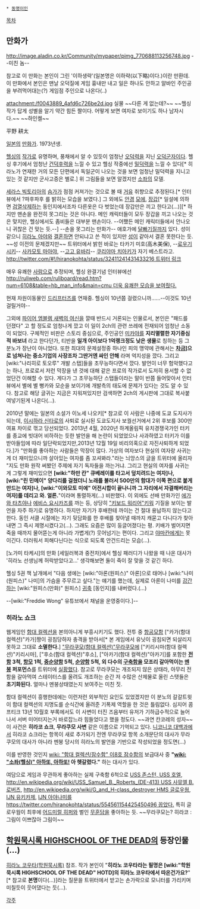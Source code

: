  * [[동명이인]]

[[목차]]

== 만화가 ==
http://image.aladin.co.kr/Community/mypaper/pimg_770688113256748.jpg
--미친 놈--

참고로 이 만화는 본인이 그린 '이하생략'(일본명은 이하략(以下略)이다.)이란 만환데. 이 만화에서 본인은 맨날 오덕질에 게임 흉내만 내고 일은 하나도 안하고 알바인 주인공을 부려먹어대는(?) 게임점 주인으로 나온다(..)

attachment:/f0043889_4afd6c726be2d.jpg
실물 ~~다른 게 없는데?~~ ~~헬싱 작가 답게 성별을 알기 약간 힘든 짤이다. 어떻게 보면 여자로 보이기도 하나 남자시다.~~ ~~하인켈~~

平野 耕太

[[일본]]의 [[만화가]]. 1973년생.

[[헬싱]]의 [[작가]]로 유명하며, 풍채에서 알 수 있듯이 엄청난 [[오덕력]]을 지닌 [[오덕군자]]이다. 헬싱 후기에서 엄청난 [[건덕후]]력을 느낄 수 있고 헬싱 작중에선 [[밀덕력]]을 느낄 수 있다[* 히라노가 연재한 거의 모든 단편에서 독일군이 나오는 것을 보면 엄청난 밀덕력을 지니고 있는 것 같지만 군사고증은 별로.] 위 그림들을 보면 알겠지만 [[소좌]]의 모델.

[[세라스 빅토리아]]의 [[슴가]]가 점점 커져가는 것으로 볼 때 [[거유]] 취향으로 추정된다.[* 인터뷰에서 ?파후파후 를 밝히는 모습을 보였다.] 그 외에도 [[안경]] [[모에]], [[장갑]][* 일설에 의하면 [[검열삭제]]하는 동인지에서조차 다른옷은 다 벗었는데 장갑만은 끼고 한다고(...)][* 하지만 맨손을 완전히 못그리는 것은 아니다. 메인 캐릭터들이 모두 장갑을 끼고 나오는 것은 맞지만, 헬싱에서도 좀비들은 대부분 맨손이다. --어쨌든 메인 캐릭터들에서 안나오니 귀찮은 건 맞는 듯.--] --손을 못그리는 만화가-- 애호가에 [[달빠]]기질까지 있다. 성이 같으니 [[히라노 아야]]와 [[결혼]]하면 안되냐고 쓴 적이 있지만 [[성]]이 같아서 결혼 못한다는 듯. ~~성 이전의 문제겠지만~~ 트위터에서 밝힌 바로는 타카기 미호(高木美保), --[[료우기 시키]]-- [[사카모토 마아야]], --[[고고 유바리]]-- [[쿠리야마 치아키]]가 자기 베스트라고. [[http://twitter.com/#!/hiranokohta/status/32411241431433216 트위터 링크]]  

매우 유쾌한 [[사람]]으로 추정되며, 헬싱 완결기념 인터뷰에선 [[http://ruliweb.com/ruliboard/read.htm?num=6108&table=hb_man_info&main=cmu 더욱 유쾌한 모습을 보여줬다.]]

현재 차원이동물인 [[드리프터즈]]를 연재중. 헬싱이 10년쯤 걸렸으니까…...--이것도 10년 걸릴거야--

그외에 [[파이어 엠블렘 새벽의 여신]]을 깔때 반드시 거론되는 인물로서, 본인은 "패드를 던졌다" 고 할 정도로 엄청나게 깠고 이 일이 2ch의 관련 쓰레에 전재되어 엄청난 소동이 되었다. 구체적인 비판은 스토리 중심으로, 주인공인 [[미카야]]를 '''지리멸렬한 자기중심적 바보녀''' 라고 한다던가, 티반을 '''일개 아이보다 1억랭크정도 낮은 생물'''로 칭하는 등 그 분노가 장난이 아니었다. 또한 최대의 문제설정중 하나인 피의 맹약에 관해서는 '''[[빚|차금]]]으로 넘쳐나는 중소기업의 사장조차 그딴거엔 싸인 안해''' 라며 억지성을 깠다. 그리고 [wiki:"나리히로 토오루" 개발 스탭]들을 초무능하다면서 깠다.
발언이 너무 험악했다고는 하나, 프로로서 저런 막장을 낸 것에 대해 같은 프로의 작가로서 도저히 용서할 수 없었단건 이해할 수 있다. 게다가 그 초무능하단 스탭들이라는 말이 반쯤 들어맞아서 인터뷰에서 별에 별 뻥카와 모순을 보이기에 개발측의 태도에 문제가 있다는 것도 알 수 있다. 참고로 해당 글귀는 지금은 지워져있지만 검색하면 2ch의 게시판에 그대로 복사붙여넣기된게 나온다(…).

2010년 말에는 일본의 소설가 이노세 나오키[* 참고로 이 사람은 나중에 도쿄 도지사가 되는데, [[이시하라 신타로]]의 사퇴로 실시된 도쿄도지사 보궐선거에서 2위 후보를 300만여표 차이로 꺾고 당선되었다. 2013년 4월, 2020년 하계올림픽 유치경쟁국가인 터키를 종교에 빗대어 비하하는 듯한 발언을 해 논란이 되었었으나 사과하였고 터키가 이를 받아들임에 따라 일단락되었지만,2013년 12월 19일 비리의혹으로 자진사퇴하게 되었다.]가 "만화를 좋아하는 사람들은 막장이 많다. 가상의 여자보다 현실의 여자랑 사귀는게 더 재미있으니까 살아있는 여자를 좀 꼬셔봐라."라는 늬앙스의 글을 트위터에 올리자 "지도 만화 원작 써봤던 주제에 자기 독자들을 까는거냐. 그리고 현실의 여자를 사귀는게 그렇게 재미있으면 '''[wiki:"하만 칸" 큐베레이를 타고서 덮치려드는 여자]나, [wiki:"린 민메이" 양다리를 걸쳤더니 노래를 불러서 500만의 함대가 이쪽 편으로 붙게 만드는 여자]나, [wiki:"이와모토 미에" 어전시합이 끝나니까 그 자리에서 자결해버리는 여자]를 데리고 와. 얼른.'''"이라며 통렬하게(…) 비판했다. 이 외에도 선배 만화가인 [[에가와 타츠야]]나 [[에비스 요시카즈]]를 까는 등, 상당히 [["키보드 워리어"키워]] 기질을 보이는 발언을 자주 하기로 유명하다.
하지만 자기가 후배한테 까이는 건 절대 용납하지 않는다고 한다. 동인 서클 시절에는 자기 뒷담화를 한 후배를 찾아낼 때까지 캐묻고 다니다가 찾아내면 그 즉시 제명시켰다고(…). 그래도 요즘은 많이 둥글어졌다는 평. 키배가 벌어지면 죽을 때까지 물어뜯는게 아니라 가볍게(?) 웃어넘기는 편이다. 그리고 [[야마칸]]에게는 못 이긴다. 더러워서 피해다닌다는 식으로 되도록 안건드리는 모습(…).

[노가미 타케시]의 만화 [세일러복과 중전차]에서 헬싱 패러디가 나왔을 때 나온 대사가 '히라노 선생님께 허락받았다고…' 생각해보면 둘이 죽이 잘 맞을 것 같긴 하다.

헬싱 5권 책 날개에서 "다음 생에는 [wiki:"아론(원피스)" 아론]으로 태어나 [wiki:"나미(원피스)" 나미]의 가슴을 주무르고 싶다."는 얘기를 했는데, 실제로 아론이 나미를 [[강간]]하는 [wiki:"원피스(만화)" 원피스] [[귀축]] [동인지]를 내버렸다.(…)

--[wiki:"Freddie Wong" 유튜브에서 채널을 운영중이다.]--

=== 히라노 쇼크 ===
웹게임인 [[함대 컬렉션]]을 본의아니게 부흥시키기도 했다. 전투 중 [[항공모함]] ["카가(함대 컬렉션)"카가]짱이 굉침당하자 충격을 받아서[* 본 게임에서 유닛이 굉침되면 되살리지 못하고 그대로 '''소멸한다.'''] [["무라쿠모(함대 컬렉션)"무라쿠모]]에 ["키리시마(함대 컬렉션)"키리시마], ["후소(함대 컬렉션)"후소], ["아카기(함대 컬렉션)"아카기]를 포함한 '''[[전함]] 3척, [[항모]] 1척, [[중순양함]] 5척, [[순양함]] 5척, 외 다수의 [[구축함]]을 모조리 갈아먹이는 [[멘붕]] 퍼포먼스'''를 트위터에 [[실황]]했다. 참고로 무라쿠모는 개조되지 않은 상태라, 아무리 전함을 갈아먹여 스테이터스를 올려도 개조하는 순간 저 수많은 산제물로 올린 스탯들은 '''초기화된다.''' 얼마나 멘붕상태였는지 보여주는 미친 짓. 

함대 컬렉션이 흥행한데에는 이런저런 외부적인 요인도 있었겠지만 이 분노의 갈갈트윗이 함대 컬렉션의 지명도를 순식간에 올려준 기폭제 역할을 한 것은 틀림없다. 심지어 콤프티크 13년 10월호 부록에서도 이 사변이 터진 즈음부터 유저가 기하급수적으로 늘어나서 서버 미어터지는거 바로잡느라 힘들었다고 했을 정도다. ~~과연 칸코레의 성자~~ 이 사건은 '''히라코 쇼크''', '''무라쿠모 사변''' 같은 이름으로 기억되고 있다. [[니코니코 대백과]]에서 히라코 쇼크라는 항목이 새로 추가되기 전엔 무라쿠모 항목 소개문단의 대사가 무라쿠모의 대사가 아니라 멘붕 당시의 히라노의 발언을 기반으로 작성되었을 정도면(…)

이를 반영한 것인지 [[wiki: "함대 컬렉션/잠수함" 이8호 잠수함]]의 보급대사 중 '''"[[wiki: "소좌(헬싱)" 아하또, 아하또!]] 아 헷갈렸다."''' 하는 대사가 있다.

여담으로 게임과 무관하게 좋아하는 실제 구축함 6척으로 [[플레처급 구축함|USS 존스턴, USS 호엘]], [[http://en.wikipedia.org/wiki/USS_Samuel_B._Roberts_(DE-413) USS 사뮤엘 B. 로버츠]], [[http://en.wikipedia.org/wiki/G_and_H-class_destroyer HMS 글로우웜]], [[유키카제 구축함|IJN 유키카제]], [[http://rigvedawiki.net/r1/wiki.php/아야나미#s-1|IJN 아야나미]]를 [[https://twitter.com/hiranokohta/status/554561154425450496 꼽았다.]] 특히 글로우웜이 최후에 [[어드미럴 히퍼급 중순양함|어드미럴 히퍼]]와 벌인 [[https://twitter.com/hiranokohta/status/554566524397027329|무훈담]]을 좋아하는 듯. ~~무라쿠모는? 히라코 : 그림이 이쁘잖아 그림이~~


== [[학원묵시록 HIGHSCHOOL OF THE DEAD]]의 등장인물(…) ==
[[히라노 코우타(학원묵시록)]] 참조. 작가 본인이 "'''히라노 코우타라는 필명은 [wiki:"학원묵시록 HIGHSCHOOL OF THE DEAD" HOTD]의 히라노 코우타에서 따온건가요?'''"[* 참고로 '''본명'''이다(...)]라는 질문을 트위터에서 받고는 손가락으로 모니터를 가리키며 미칠듯이 웃어댔다는 듯(…).

[[각주]]

